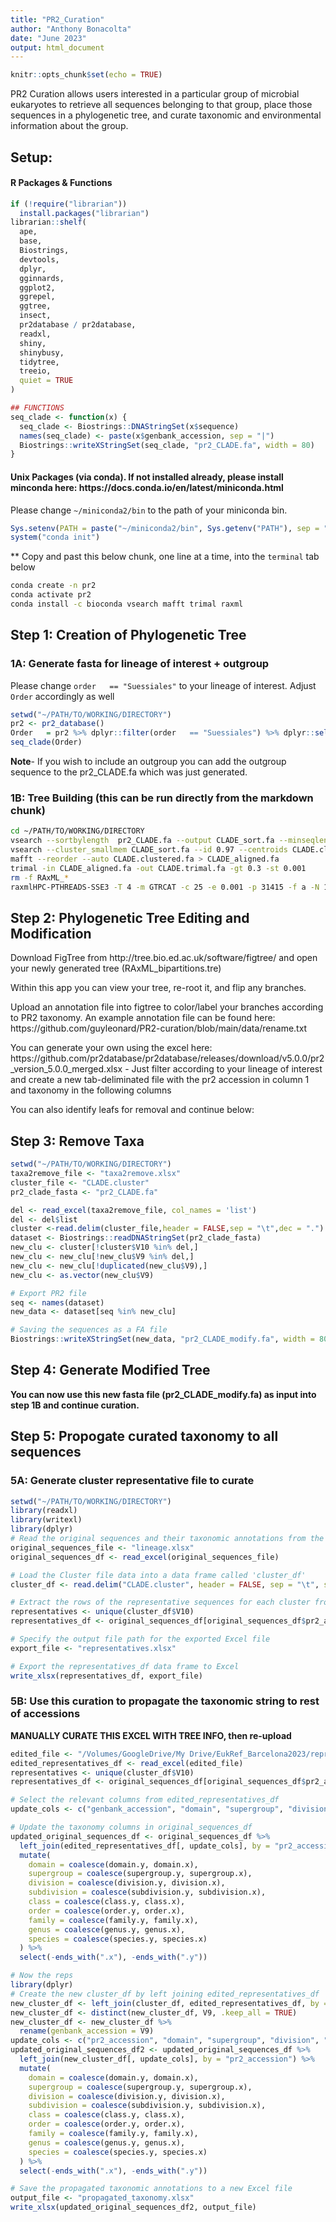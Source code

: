 ```yaml
---
title: "PR2_Curation"
author: "Anthony Bonacolta"
date: "June 2023"
output: html_document
---
```


```r
knitr::opts_chunk$set(echo = TRUE)
```

PR2 Curation allows users interested in a particular group of microbial eukaryotes to retrieve all sequences belonging to that group, place those sequences in a phylogenetic tree, and curate taxonomic and environmental information about the group.

## Setup:
#### R Packages & Functions
```r
if (!require("librarian"))
  install.packages("librarian")
librarian::shelf(
  ape,
  base,
  Biostrings,
  devtools,
  dplyr,
  gginnards,
  ggplot2,
  ggrepel,
  ggtree,
  insect,
  pr2database / pr2database,
  readxl,
  shiny,
  shinybusy,
  tidytree,
  treeio,
  quiet = TRUE
)

## FUNCTIONS
seq_clade <- function(x) {
  seq_clade <- Biostrings::DNAStringSet(x$sequence)
  names(seq_clade) <- paste(x$genbank_accession, sep = "|")
  Biostrings::writeXStringSet(seq_clade, "pr2_CLADE.fa", width = 80)
}
```

#### Unix Packages (via conda). If not installed already, please install minconda here: https://docs.conda.io/en/latest/miniconda.html
Please change `~/miniconda2/bin` to the path of your miniconda bin.
```r
Sys.setenv(PATH = paste("~/miniconda2/bin", Sys.getenv("PATH"), sep = ":"))
system("conda init")
```
** Copy and past this below chunk, one line at a time, into the `terminal` tab below
```bash
conda create -n pr2
conda activate pr2
conda install -c bioconda vsearch mafft trimal raxml
```

## Step 1: Creation of Phylogenetic Tree
### 1A: Generate fasta for lineage of interest + outgroup
Please change `order   == "Suessiales"` to your lineage of interest. Adjust `Order` accordingly as well
```r
setwd("~/PATH/TO/WORKING/DIRECTORY")
pr2 <- pr2_database()
Order   = pr2 %>% dplyr::filter(order   == "Suessiales") %>% dplyr::select(pr2_accession, sequence_length, sequence)
seq_clade(Order)
```

**Note**- If you wish to include an outgroup you can add the outgroup sequence to the pr2_CLADE.fa which was just generated.

### 1B: Tree Building (this can be run directly from the markdown chunk)
```bash
cd ~/PATH/TO/WORKING/DIRECTORY
vsearch --sortbylength  pr2_CLADE.fa --output CLADE_sort.fa --minseqlength 500 -notrunclabels
vsearch --cluster_smallmem CLADE_sort.fa --id 0.97 --centroids CLADE.clustered.fa -uc CLADE.cluster
mafft --reorder --auto CLADE.clustered.fa > CLADE_aligned.fa
trimal -in CLADE_aligned.fa -out CLADE.trimal.fa -gt 0.3 -st 0.001
rm -f RAxML_*
raxmlHPC-PTHREADS-SSE3 -T 4 -m GTRCAT -c 25 -e 0.001 -p 31415 -f a -N 100 -x 02938 -n tre -s CLADE.trimal.fa
```

## Step 2: Phylogenetic Tree Editing and Modification
Download FigTree from http://tree.bio.ed.ac.uk/software/figtree/ and open your newly generated tree (RAxML_bipartitions.tre)

Within this app you can view your tree, re-root it, and flip any branches.

Upload an annotation file into figtree to color/label your branches according to PR2 taxonomy.
An example annotation file can be found here: https://github.com/guyleonard/PR2-curation/blob/main/data/rename.txt

You can generate your own using the excel here: https://github.com/pr2database/pr2database/releases/download/v5.0.0/pr2_version_5.0.0_merged.xlsx
- Just filter according to your lineage of interest and create a new tab-deliminated file with the pr2 accession in column 1 and taxonomy in the following columns

You can also identify leafs for removal and continue below:

## Step 3: Remove Taxa
```r
setwd("~/PATH/TO/WORKING/DIRECTORY")
taxa2remove_file <- "taxa2remove.xlsx"
cluster_file <- "CLADE.cluster"
pr2_clade_fasta <- "pr2_CLADE.fa"

del <- read_excel(taxa2remove_file, col_names = 'list')
del <- del$list
cluster <-read.delim(cluster_file,header = FALSE,sep = "\t",dec = ".")
dataset <- Biostrings::readDNAStringSet(pr2_clade_fasta)
new_clu <- cluster[!cluster$V10 %in% del,]
new_clu <- new_clu[!new_clu$V9 %in% del,]
new_clu <- new_clu[!duplicated(new_clu$V9),]
new_clu <- as.vector(new_clu$V9)

# Export PR2 file
seq <- names(dataset)
new_data <- dataset[seq %in% new_clu]

# Saving the sequences as a FA file
Biostrings::writeXStringSet(new_data, "pr2_CLADE_modify.fa", width = 80)
```

## Step 4: Generate Modified Tree
**You can now use this new fasta file (pr2_CLADE_modify.fa) as input into step 1B and continue curation.**

## Step 5: Propogate curated taxonomy to all sequences
### 5A: Generate cluster representative file to curate
```r
setwd("~/PATH/TO/WORKING/DIRECTORY")
library(readxl)
library(writexl)
library(dplyr)
# Read the original sequences and their taxonomic annotations from the Excel file. This file is derived from merged pr2 filtered to your lineage
original_sequences_file <- "lineage.xlsx"  
original_sequences_df <- read_excel(original_sequences_file)

# Load the Cluster file data into a data frame called 'cluster_df'
cluster_df <- read.delim("CLADE.cluster", header = FALSE, sep = "\t", stringsAsFactors = FALSE)

# Extract the rows of the representative sequences for each cluster from the original sequences data frame
representatives <- unique(cluster_df$V10)
representatives_df <- original_sequences_df[original_sequences_df$pr2_accession %in% representatives, ]

# Specify the output file path for the exported Excel file
export_file <- "representatives.xlsx"

# Export the representatives_df data frame to Excel
write_xlsx(representatives_df, export_file)
```

### 5B: Use this curation to propagate the taxonomic string to rest of accessions
**MANUALLY CURATE THIS EXCEL WITH TREE INFO, then re-upload**
```r
edited_file <- "/Volumes/GoogleDrive/My Drive/EukRef_Barcelona2023/representatives.xlsx"  # Update with the path to your edited Excel file
edited_representatives_df <- read_excel(edited_file)
representatives <- unique(cluster_df$V10)
representatives_df <- original_sequences_df[original_sequences_df$pr2_accession %in% representatives, ]

# Select the relevant columns from edited_representatives_df
update_cols <- c("genbank_accession", "domain", "supergroup", "division", "subdivision", "class", "order", "family", "genus", "species")

# Update the taxonomy columns in original_sequences_df
updated_original_sequences_df <- original_sequences_df %>%
  left_join(edited_representatives_df[, update_cols], by = "pr2_accession") %>%
  mutate(
    domain = coalesce(domain.y, domain.x),
    supergroup = coalesce(supergroup.y, supergroup.x),
    division = coalesce(division.y, division.x),
    subdivision = coalesce(subdivision.y, subdivision.x),
    class = coalesce(class.y, class.x),
    order = coalesce(order.y, order.x),
    family = coalesce(family.y, family.x),
    genus = coalesce(genus.y, genus.x),
    species = coalesce(species.y, species.x)
  ) %>%
  select(-ends_with(".x"), -ends_with(".y"))

# Now the reps
library(dplyr)
# Create the new cluster_df by left joining edited_representatives_df
new_cluster_df <- left_join(cluster_df, edited_representatives_df, by = c("V10" = "pr2_accession"))
new_cluster_df <- distinct(new_cluster_df, V9, .keep_all = TRUE)
new_cluster_df <- new_cluster_df %>%
  rename(genbank_accession = V9)
update_cols <- c("pr2_accession", "domain", "supergroup", "division", "subdivision", "class", "order", "family", "genus", "species")
updated_original_sequences_df2 <- updated_original_sequences_df %>%
  left_join(new_cluster_df[, update_cols], by = "pr2_accession") %>%
  mutate(
    domain = coalesce(domain.y, domain.x),
    supergroup = coalesce(supergroup.y, supergroup.x),
    division = coalesce(division.y, division.x),
    subdivision = coalesce(subdivision.y, subdivision.x),
    class = coalesce(class.y, class.x),
    order = coalesce(order.y, order.x),
    family = coalesce(family.y, family.x),
    genus = coalesce(genus.y, genus.x),
    species = coalesce(species.y, species.x)
  ) %>%
  select(-ends_with(".x"), -ends_with(".y"))

# Save the propagated taxonomic annotations to a new Excel file
output_file <- "propagated_taxonomy.xlsx"
write_xlsx(updated_original_sequences_df2, output_file)
```

